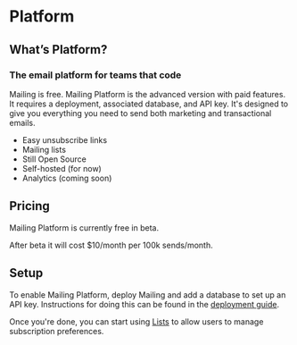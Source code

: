 # Platform

## What’s Platform?

### The email platform for teams that code

Mailing is free. Mailing Platform is the advanced version with paid features. It requires a deployment, associated database, and API key. It's designed to give you everything you need to send both marketing and transactional emails.

- Easy unsubscribe links
- Mailing lists
- Still Open Source
- Self-hosted (for now)
- Analytics (coming soon)

## Pricing

Mailing Platform is currently free in beta.

After beta it will cost $10/month per 100k sends/month.

## Setup

To enable Mailing Platform, deploy Mailing and add a database to set up an API key. Instructions for doing this can be found in the [deployment guide](/docs/deploy).

Once you're done, you can start using [Lists](/docs/lists) to allow users to manage subscription preferences.
